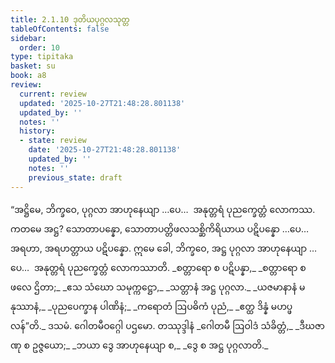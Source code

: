 ```yaml
---
title: 2.1.10 ဒုတိယပုဂ္ဂလသုတ္တ
tableOfContents: false
sidebar:
  order: 10
type: tipitaka
basket: su
book: a8
review:
  current: review
  updated: '2025-10-27T21:48:28.801138'
  updated_by: ''
  notes: ''
  history:
  - state: review
    date: '2025-10-27T21:48:28.801138'
    updated_by: ''
    notes: ''
    previous_state: draft
---
```



<ReviewStatus review={frontmatter.review} showDetails={true} />

<HypothesisAnnotation frontmatter={frontmatter} />

<DynamicBreadcrumb />

<Division number="60" book="a8" e="ch" v="17" p="116">

<Paragraph number="614" book="a8">
“အဋ္ဌိမေ, ဘိက္ခဝေ, ပုဂ္ဂလာ အာဟုနေယျာ …ပေ…  အနုတ္တရံ ပုညက္ခေတ္တံ လောကဿ. ကတမေ အဋ္ဌ? သောတာပန္နော, သောတာပတ္တိဖလသစ္ဆိကိရိယာယ ပဋိပန္နော …ပေ…  အရဟာ, အရဟတ္တာယ ပဋိပန္နော. ဣမေ ခေါ, ဘိက္ခဝေ, အဋ္ဌ ပုဂ္ဂလာ အာဟုနေယျာ …ပေ…  အနုတ္တရံ ပုညက္ခေတ္တံ လောကဿာတိ.
</Paragraph>

<Paragraph number="615" type="verses" book="a8">
_စတ္တာရော စ ပဋိပန္နာ,_  
_စတ္တာရော စ ဖလေ ဌိတာ;_  
_ဧသ သံဃော သမုက္ကဋ္ဌော,_  
_သတ္တာနံ အဋ္ဌ ပုဂ္ဂလာ._  

</Paragraph>

<Paragraph number="616" type="verses" book="a8">
_ယဇမာနာနံ မနုဿာနံ,_  
_ပုညပေက္ခာန ပါဏိနံ;_  
_ကရောတံ ဩပဓိကံ ပုညံ,_  
_ဧတ္ထ ဒိန္နံ မဟပ္ဖလန်”တိ._  


</Paragraph>
</Division>

<Paragraph number="617" type="center" book="a8">
ဒသမံ.



</Paragraph>

<Paragraph number="618" type="center" book="a8">
ဂေါတမီဝဂ္ဂေါ ပဌမော.



</Paragraph>

<Paragraph number="619" type="center" book="a8">
တဿုဒ္ဒါနံ


</Paragraph>

<Paragraph number="620" type="verses" book="a8">
_ဂေါတမီ ဩဝါဒံ သံခိတ္တံ,_  
_ဒီဃဇာဏု စ ဥဇ္ဇယော;_  
_ဘယာ ဒွေ အာဟုနေယျာ စ,_  
_ဒွေ စ အဋ္ဌ ပုဂ္ဂလာတိ._
</Paragraph>